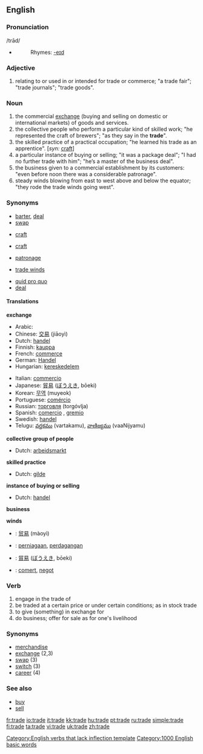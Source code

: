 ==English==

===Pronunciation===
/trād/
*{{audio|en-us-trade.ogg|Audio (US)}}
*:Rhymes: [[Rhymes:English:-eɪd|-eɪd]]

===Adjective===
{{en-adj|-}}

# relating to or used in or intended for trade or commerce; "a trade fair"; "trade journals"; "trade goods".

===Noun===
{{en-noun}}

# the commercial [[exchange]] (buying and selling on domestic or international markets) of goods and services.
# the collective people who perform a particular kind of skilled work; "he represented the craft of brewers"; "as they say in the '''trade'''".
# the skilled practice of a practical occupation; "he learned his trade as an apprentice". [''syn:'' [[craft]]]
# a particular instance of buying or selling; "it was a package deal"; "I had no further trade with him"; "he’s a master of the business deal".
# the business given to a commercial establishment by its customers: "even before noon there was a considerable patronage".
# steady winds blowing from east to west above and below the equator; "they rode the trade winds going west".

===Synonyms===
<!--DefB-->
*[[barter]], [[deal]]
*[[swap]]
<!--DefC-->
*[[craft]]
<!--DefD-->
*[[craft]]
<!--DefF-->
*[[patronage]]
<!--DefG-->
*[[trade winds]]

*[[quid pro quo]]
*[[deal]]

====Translations====
'''exchange'''
{{top}}
*Arabic: {{ARchar|[[تجارة]]}} {{Unicode|(tijá:ra)}} {{f}}
*Chinese: [[交易]] (jiāoyì)
*Dutch: [[handel]] {{m}}
*Finnish: [[kauppa]]
*French: [[commerce]] {{m}}
*German: [[Handel]] {{m}}
*Hungarian: [[kereskedelem]]
{{mid}}
*Italian: [[commercio]] {{m}}
*Japanese: [[貿易]] ([[ぼうえき]], bōeki)
*Korean: [[무역]] (muyeok)
*Portuguese: [[comércio]] {{m}}
*Russian: [[торговля]] (torgóvlja) {{f}}
*Spanish: [[comercio]] {{m}}, [[gremio]] {{m}}
*Swedish: [[handel]]
*Telugu: [[వర్తకము]] (vartakamu), [[వాణిజ్యము]] (vaaNijyamu)
{{bottom}}

'''collective group of people'''
*Dutch: [[arbeidsmarkt]] {{f}}

'''skilled practice'''
*Dutch: [[gilde]] {{m}}

'''instance of buying or selling'''
*Dutch: [[handel]] {{m}}

'''business'''

'''winds'''

{{checktrans}}
*{{ttbc|Chinese}}: [[贸易]] (màoyì)
*{{ttbc|Indonesian}}: [[niaga|perniagaan]], [[dagang|perdagangan]]
*{{ttbc|Japanese}}: [[貿易]] ([[ぼうえき]], bōeki)
*{{ttbc|Romanian}}: [[comerţ]], [[negoţ]]

===Verb===
{{en-verb|trad|ing}}
# <!--DefH-->engage in the trade of
# <!--DefI-->be traded at a certain price or under certain conditions; as in stock trade
# <!--DefJ-->to give (something) in exchange for
# <!--DefK-->do business; offer for sale as for one's livelihood

===Synonyms===
*[[merchandise]]
*[[exchange]] (2,3)
*[[swap]] (3)
*[[switch]] (3)
*[[career]] (4)

===See also===
* [[buy]]
* [[sell]]

[[Category:English verbs that lack inflection template]]
[[Category:1000 English basic words]]

[[fr:trade]]
[[io:trade]]
[[it:trade]]
[[kk:trade]]
[[hu:trade]]
[[pt:trade]]
[[ru:trade]]
[[simple:trade]]
[[fi:trade]]
[[ta:trade]]
[[vi:trade]]
[[uk:trade]]
[[zh:trade]]